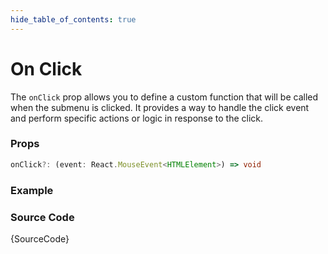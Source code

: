 ```yaml
---
hide_table_of_contents: true
---
```



# On Click

The `onClick` prop allows you to define a custom function that will be called when the submenu is clicked. It provides a way to handle the click event and perform specific actions or logic in response to the click.

### Props

```ts noCopy
onClick?: (event: React.MouseEvent<HTMLElement>) => void
```

### Example

<BrowserWindow url='/horizontal-menu/submenu/on-click'>
  <Provider>
    <OnClick />
  </Provider>
</BrowserWindow>

### Source Code

<TsToJsCodeSnippet>{SourceCode}</TsToJsCodeSnippet>
